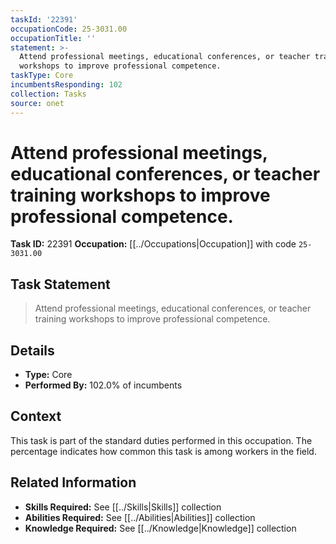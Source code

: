 ```yaml
---
taskId: '22391'
occupationCode: 25-3031.00
occupationTitle: ''
statement: >-
  Attend professional meetings, educational conferences, or teacher training
  workshops to improve professional competence.
taskType: Core
incumbentsResponding: 102
collection: Tasks
source: onet
---
```

# Attend professional meetings, educational conferences, or teacher training workshops to improve professional competence.

**Task ID:** 22391
**Occupation:** [[../Occupations|Occupation]] with code `25-3031.00`

## Task Statement

> Attend professional meetings, educational conferences, or teacher training workshops to improve professional competence.

## Details

- **Type:** Core
- **Performed By:** 102.0% of incumbents

## Context

This task is part of the standard duties performed in this occupation. The percentage indicates how common this task is among workers in the field.

## Related Information

- **Skills Required:** See [[../Skills|Skills]] collection
- **Abilities Required:** See [[../Abilities|Abilities]] collection
- **Knowledge Required:** See [[../Knowledge|Knowledge]] collection
